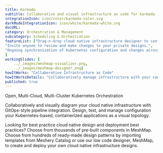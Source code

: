 ```yaml
---
title: Karmada  
subtitle: Collaborative and visual infrastructure as code for karmada
integrationIcon: icon/color/karmada-color.svg
darkModeIntegrationIcon: icon/white/karmada-white.svg
docURL: 
category: Orchestration & Management
subcategory: Scheduling & Orchestration
featureList: ["Drag-n-drop cloud native infrastructure designer to configure, model, and deploy your workloads.",
"Invite anyone to review and make changes to your private designs.",
"Ongoing synchronization of Kubernetes configuration and changes across any number of clusters."
]
workingSlides: [
    ../_images/meshmap-visualizer.png,
    ../_images/meshmap-designer.png]
howItWorks: "Collaborative Infrastructure as Code"
howItWorksDetails: "Collaboratively manage infrastructure with your coworkers synchronously sharing the same designs.Deploy workloads: When deploying workloads, you can request that scheduling constraints be met to direct which nodes Karpenter provisions for those workloads. "
published: true
---
```

<p>
    Open, Multi-Cloud, Multi-Cluster Kubernetes Orchestration
</p>
<p>
    Collaboratively and visually diagram your cloud native infrastructure with GitOps-style pipeline integration. Design, test, and manage configuration your Kubernetes-based, containerized applications as a visual topology.
</p>
<p>
    Looking for best practice cloud native design and deployment best practices? Choose from thousands of pre-built components in MeshMap. Choose from hundreds of ready-made design patterns by importing templates from Meshery Catalog or use our low code designer, MeshMap, to create and deploy your own cloud native infrastructure designs.
</p>